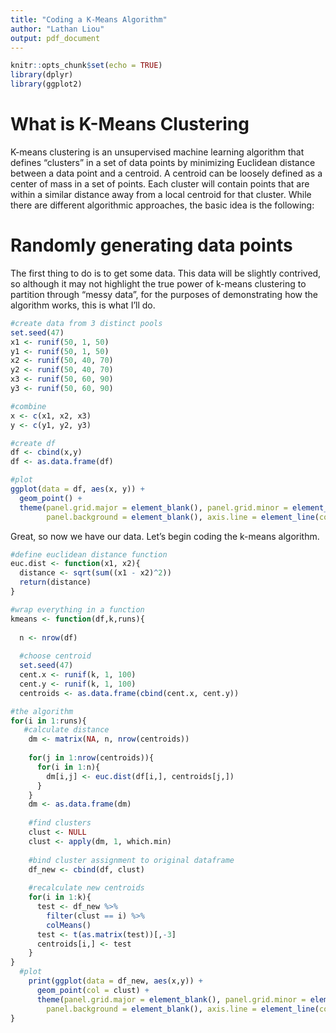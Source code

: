 ```yaml
---
title: "Coding a K-Means Algorithm"
author: "Lathan Liou"
output: pdf_document
---
```


```r
knitr::opts_chunk$set(echo = TRUE)
library(dplyr)
library(ggplot2)
```

# What is K-Means Clustering
K-means clustering is an unsupervised machine learning algorithm that defines "clusters" in a set of data points by minimizing Euclidean distance between a data point and a centroid. A centroid can be loosely defined as a center of mass in a set of points. Each cluster will contain points that are within a similar distance away from a local centroid for that cluster. While there are different algorithmic approaches, the basic idea is the following:

\begin{enumerate}

\list Initialize clusters by choosing _k_ and centroids. 

\list Calculate a distance matrix.

\list Assign clusters by minimum distance.

\list Compute error.

\list Update centroids.

\list Optional: Optimize k by making an elbow plot.

\end{enumerate}

# Randomly generating data points
The first thing to do is to get some data. This data will be slightly contrived, so although it may not highlight the true power of k-means clustering to partition through "messy data", for the purposes of demonstrating how the algorithm works, this is what I'll do.

```r
#create data from 3 distinct pools
set.seed(47)
x1 <- runif(50, 1, 50)
y1 <- runif(50, 1, 50)
x2 <- runif(50, 40, 70)
y2 <- runif(50, 40, 70)
x3 <- runif(50, 60, 90)
y3 <- runif(50, 60, 90)

#combine
x <- c(x1, x2, x3)
y <- c(y1, y2, y3)

#create df
df <- cbind(x,y)
df <- as.data.frame(df)

#plot
ggplot(data = df, aes(x, y)) + 
  geom_point() + 
  theme(panel.grid.major = element_blank(), panel.grid.minor = element_blank(),
        panel.background = element_blank(), axis.line = element_line(colour = "black"))
```

Great, so now we have our data. Let's begin coding the k-means algorithm.

```r
#define euclidean distance function
euc.dist <- function(x1, x2){
  distance <- sqrt(sum((x1 - x2)^2))
  return(distance)
}

#wrap everything in a function
kmeans <- function(df,k,runs){
  
  n <- nrow(df)
  
  #choose centroid
  set.seed(47)
  cent.x <- runif(k, 1, 100)
  cent.y <- runif(k, 1, 100)
  centroids <- as.data.frame(cbind(cent.x, cent.y))

#the algorithm
for(i in 1:runs){
   #calculate distance
    dm <- matrix(NA, n, nrow(centroids))
    
    for(j in 1:nrow(centroids)){
      for(i in 1:n){
        dm[i,j] <- euc.dist(df[i,], centroids[j,])
      }
    }
    dm <- as.data.frame(dm)
    
    #find clusters
    clust <- NULL
    clust <- apply(dm, 1, which.min)
    
    #bind cluster assignment to original dataframe
    df_new <- cbind(df, clust)
    
    #recalculate new centroids
    for(i in 1:k){
      test <- df_new %>%
        filter(clust == i) %>%
        colMeans()
      test <- t(as.matrix(test))[,-3]
      centroids[i,] <- test
    }
}
  #plot
    print(ggplot(data = df_new, aes(x,y)) + 
      geom_point(col = clust) + 
      theme(panel.grid.major = element_blank(), panel.grid.minor = element_blank(),
        panel.background = element_blank(), axis.line = element_line(colour = "black")))
}
```
